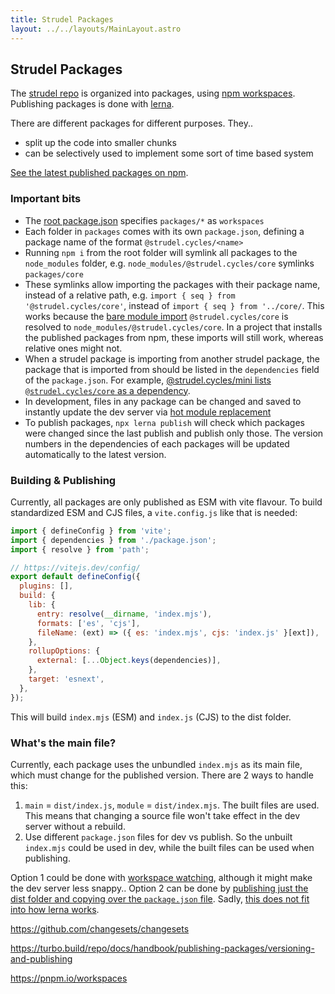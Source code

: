 ```yaml
---
title: Strudel Packages
layout: ../../layouts/MainLayout.astro
---
```



## Strudel Packages

The [strudel repo](github.com/tidalcycles/strudel) is organized into packages, using [npm workspaces](https://docs.npmjs.com/cli/v7/using-npm/workspaces).
Publishing packages is done with [lerna](https://lerna.js.org/).

There are different packages for different purposes. They..

- split up the code into smaller chunks
- can be selectively used to implement some sort of time based system

[See the latest published packages on npm](https://www.npmjs.com/search?q=%40strudel.cycles).

### Important bits

- The [root package.json](https://github.com/tidalcycles/strudel/blob/main/package.json) specifies `packages/*` as `workspaces`
- Each folder in `packages` comes with its own `package.json`, defining a package name of the format `@strudel.cycles/<name>`
- Running `npm i` from the root folder will symlink all packages to the `node_modules` folder, e.g. `node_modules/@strudel.cycles/core` symlinks `packages/core`
- These symlinks allow importing the packages with their package name, instead of a relative path, e.g. `import { seq } from '@strudel.cycles/core'`, instead of `import { seq } from '../core/`.
  This works because the [bare module import](https://vitejs.dev/guide/features.html#npm-dependency-resolving-and-pre-bundling) `@strudel.cycles/core` is resolved to `node_modules/@strudel.cycles/core`.
  In a project that installs the published packages from npm, these imports will still work, whereas relative ones might not.
- When a strudel package is importing from another strudel package, the package that is imported from should be listed in the `dependencies` field of the `package.json`.
  For example, [@strudel.cycles/mini lists `@strudel.cycles/core` as a dependency](https://github.com/tidalcycles/strudel/blob/main/packages/mini/package.json).
- In development, files in any package can be changed and saved to instantly update the dev server via [hot module replacement](https://vitejs.dev/guide/features.html#hot-module-replacement)
- To publish packages, `npx lerna publish` will check which packages were changed since the last publish and publish only those.
  The version numbers in the dependencies of each packages will be updated automatically to the latest version.

### Building & Publishing

Currently, all packages are only published as ESM with vite flavour.
To build standardized ESM and CJS files, a `vite.config.js` like that is needed:

```js
import { defineConfig } from 'vite';
import { dependencies } from './package.json';
import { resolve } from 'path';

// https://vitejs.dev/config/
export default defineConfig({
  plugins: [],
  build: {
    lib: {
      entry: resolve(__dirname, 'index.mjs'),
      formats: ['es', 'cjs'],
      fileName: (ext) => ({ es: 'index.mjs', cjs: 'index.js' }[ext]),
    },
    rollupOptions: {
      external: [...Object.keys(dependencies)],
    },
    target: 'esnext',
  },
});
```

This will build `index.mjs` (ESM) and `index.js` (CJS) to the dist folder.

### What's the main file?

Currently, each package uses the unbundled `index.mjs` as its main file, which must change for the published version.
There are 2 ways to handle this:

1. `main` = `dist/index.js`, `module` = `dist/index.mjs`. The built files are used. This means that changing a source file won't take effect in the dev server without a rebuild.
2. Use different `package.json` files for dev vs publish. So the unbuilt `index.mjs` could be used in dev, while the built files can be used when publishing.

Option 1 could be done with [workspace watching](https://lerna.js.org/docs/features/workspace-watching), although it might make the dev server less snappy..
Option 2 can be done by [publishing just the dist folder and copying over the `package.json` file](https://stackoverflow.com/questions/37862712/how-to-publish-contents-only-of-a-specific-folder).
Sadly, [this does not fit into how lerna works](https://github.com/lerna/lerna/issues/91).

https://github.com/changesets/changesets

https://turbo.build/repo/docs/handbook/publishing-packages/versioning-and-publishing

https://pnpm.io/workspaces